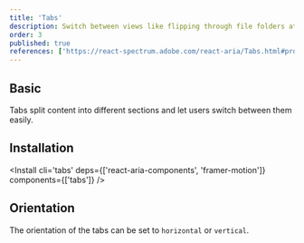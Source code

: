 ```yaml
---
title: 'Tabs'
description: Switch between views like flipping through file folders at a desk, organizing content without clutter.
order: 3
published: true
references: ['https://react-spectrum.adobe.com/react-aria/Tabs.html#props', 'https://www.framer.com/motion/layout-animations/']
---
```


## Basic

Tabs split content into different sections and let users switch between them easily.

<How isCenter={false} toUse='navigation/tabs-demo' />

## Installation

<Install cli='tabs' deps={['react-aria-components', 'framer-motion']} components={['tabs']} />

## Orientation

The orientation of the tabs can be set to `horizontal` or `vertical`.

<How minW72 toUse='navigation/tabs-orientation-demo' />
